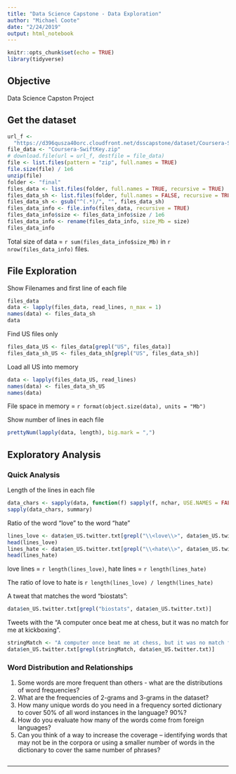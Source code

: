 ```yaml
---
title: "Data Science Capstone - Data Exploration"
author: "Michael Coote"
date: "2/24/2019"
output: html_notebook
---
```


```r
knitr::opts_chunk$set(echo = TRUE)
library(tidyverse)
```

## Objective

Data Science Capston Project

## Get the dataset

```r
url_f <- 
  "https://d396qusza40orc.cloudfront.net/dsscapstone/dataset/Coursera-SwiftKey.zip"
file_data <- "Coursera-SwiftKey.zip"
# download.file(url = url_f, destfile = file_data)
file <- list.files(pattern = "zip", full.names = TRUE)
file.size(file) / 1e6
unzip(file)
folder <- "final"
files_data <- list.files(folder, full.names = TRUE, recursive = TRUE)
files_data_sh <- list.files(folder, full.names = FALSE, recursive = TRUE)
files_data_sh <- gsub("^(.*)/", "", files_data_sh)
files_data_info <- file.info(files_data, recursive = TRUE)
files_data_info$size <- files_data_info$size / 1e6
files_data_info <- rename(files_data_info, size_Mb = size)
files_data_info
```

Total size of data = `r sum(files_data_info$size_Mb)` in 
`r nrow(files_data_info)` files.

## File Exploration

Show Filenames and first line of each file

```r
files_data
data <- lapply(files_data, read_lines, n_max = 1)
names(data) <- files_data_sh
data
```

Find US files only 

```r
files_data_US <- files_data[grepl("US", files_data)]
files_data_sh_US <- files_data_sh[grepl("US", files_data_sh)]
```

Load all US into memory

```r
data <- lapply(files_data_US, read_lines)
names(data) <- files_data_sh_US
names(data)
```

File space in memory = `r format(object.size(data), units = "Mb")`

Show number of lines in each file

```r
prettyNum(lapply(data, length), big.mark = ",")
```

## Exploratory Analysis

###  Quick Analysis

Length of the lines in  each file

```r
data_chars <- sapply(data, function(f) sapply(f, nchar, USE.NAMES = FALSE))
sapply(data_chars, summary)
```

Ratio of the word "love" to the word "hate"

```r
lines_love <- data$en_US.twitter.txt[grepl("\\<love\\>", data$en_US.twitter.txt)]
head(lines_love)
lines_hate <- data$en_US.twitter.txt[grepl("\\<hate\\>", data$en_US.twitter.txt)]
head(lines_hate)
```

love lines = `r length(lines_love)`, hate lines = `r length(lines_hate)`

The ratio of love to hate is `r length(lines_love) / length(lines_hate)`

A tweat that matches the word "biostats":

```r
data$en_US.twitter.txt[grepl("biostats", data$en_US.twitter.txt)]
```

Tweets with the "A computer once beat me at chess, but it was no match for me at 
kickboxing". 

```r
stringMatch <- "A computer once beat me at chess, but it was no match for me at kickboxing"
data$en_US.twitter.txt[grepl(stringMatch, data$en_US.twitter.txt)]
```

### Word Distribution and Relationships

1. Some words are more frequent than others - what are the distributions of word
frequencies?
1. What are the frequencies of 2-grams and 3-grams in the dataset?
1. How many unique words do you need in a frequency sorted dictionary to cover 
50% of all word instances in the language? 90%?
1. How do you evaluate how many of the words come from foreign languages?
1. Can you think of a way to increase the coverage -- identifying words that may 
not be in the corpora or using a smaller number of words in the dictionary to 
cover the same number of phrases?

```r

```


--------------------------------------------------------
